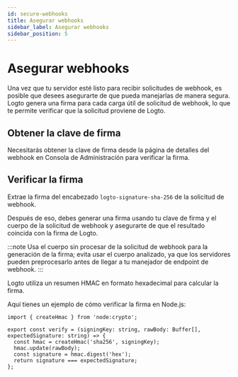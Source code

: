 ```yaml
---
id: secure-webhooks
title: Asegurar webhooks
sidebar_label: Asegurar webhooks
sidebar_position: 5
---
```


# Asegurar webhooks

Una vez que tu servidor esté listo para recibir solicitudes de webhook, es posible que desees asegurarte de que pueda manejarlas de manera segura. Logto genera una firma para cada carga útil de solicitud de webhook, lo que te permite verificar que la solicitud proviene de Logto.

## Obtener la clave de firma

Necesitarás obtener la clave de firma desde la página de detalles del webhook en <CloudLink to="/webhooks">Consola de Administración</CloudLink> para verificar la firma.

## Verificar la firma

Extrae la firma del encabezado `logto-signature-sha-256` de la solicitud de webhook.

Después de eso, debes generar una firma usando tu clave de firma y el cuerpo de la solicitud de webhook y asegurarte de que el resultado coincida con la firma de Logto.

:::note
Usa el cuerpo sin procesar de la solicitud de webhook para la generación de la firma; evita usar el cuerpo analizado, ya que los servidores pueden preprocesarlo antes de llegar a tu manejador de endpoint de webhook.
:::

Logto utiliza un resumen HMAC en formato hexadecimal para calcular la firma.

Aquí tienes un ejemplo de cómo verificar la firma en Node.js:

```tsx
import { createHmac } from 'node:crypto';

export const verify = (signingKey: string, rawBody: Buffer[], expectedSignature: string) => {
  const hmac = createHmac('sha256', signingKey);
  hmac.update(rawBody);
  const signature = hmac.digest('hex');
  return signature === expectedSignature;
};
```
